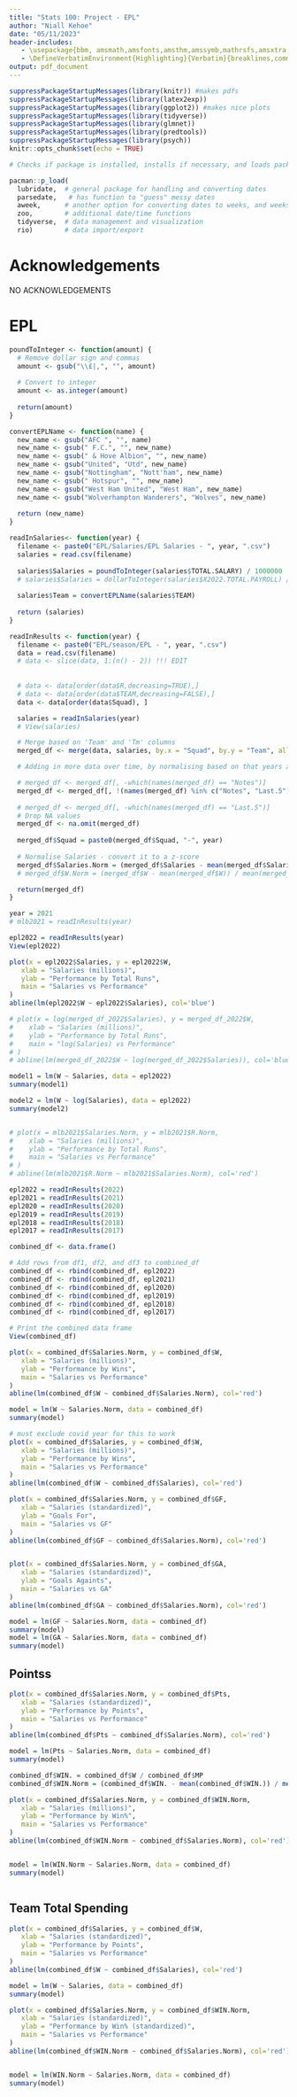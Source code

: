 ```yaml
---
title: "Stats 100: Project - EPL"
author: "Niall Kehoe"
date: "05/11/2023"
header-includes:
   - \usepackage{bbm, amsmath,amsfonts,amsthm,amssymb,mathrsfs,amsxtra,amscd,latexsym, xcolor, graphicx, fvextra}
   - \DefineVerbatimEnvironment{Highlighting}{Verbatim}{breaklines,commandchars=\\\{\}}
output: pdf_document
---
```


\newcommand{\Var}{\mathrm{Var}}

```r
suppressPackageStartupMessages(library(knitr)) #makes pdfs
suppressPackageStartupMessages(library(latex2exp))
suppressPackageStartupMessages(library(ggplot2)) #makes nice plots
suppressPackageStartupMessages(library(tidyverse))
suppressPackageStartupMessages(library(glmnet))
suppressPackageStartupMessages(library(predtools))
suppressPackageStartupMessages(library(psych))
knitr::opts_chunk$set(echo = TRUE)

# Checks if package is installed, installs if necessary, and loads package for current session

pacman::p_load(
  lubridate,  # general package for handling and converting dates  
  parsedate,   # has function to "guess" messy dates
  aweek,      # another option for converting dates to weeks, and weeks to dates
  zoo,        # additional date/time functions
  tidyverse,  # data management and visualization  
  rio)        # data import/export
```

# Acknowledgements

NO ACKNOWLEDGEMENTS

# EPL

```r

poundToInteger <- function(amount) {
  # Remove dollar sign and commas
  amount <- gsub("\\£|,", "", amount)
  
  # Convert to integer
  amount <- as.integer(amount)
  
  return(amount)
}

```

```r


convertEPLName <- function(name) {
  new_name <- gsub("AFC ", "", name)
  new_name <- gsub(" F.C.", "", new_name)
  new_name <- gsub(" & Hove Albion", "", new_name)
  new_name <- gsub("United", "Utd", new_name)
  new_name <- gsub("Nottingham", "Nott'ham", new_name)
  new_name <- gsub(" Hotspur", "", new_name)
  new_name <- gsub("West Ham United", "West Ham", new_name)
  new_name <- gsub("Wolverhampton Wanderers", "Wolves", new_name)
  
  return (new_name)
}

readInSalaries<- function(year) {
  filename <- paste0("EPL/Salaries/EPL Salaries - ", year, ".csv")
  salaries = read.csv(filename)
  
  salaries$Salaries = poundToInteger(salaries$TOTAL.SALARY) / 1000000
  # salaries$Salaries = dollarToInteger(salaries$X2022.TOTAL.PAYROLL) / 1000000
  
  salaries$Team = convertEPLName(salaries$TEAM)
  
  return (salaries)
}

readInResults <- function(year) {
  filename <- paste0("EPL/season/EPL - ", year, ".csv")
  data = read.csv(filename)
  # data <- slice(data, 1:(n() - 2)) !!! EDIT
  
  
  # data <- data[order(data$R,decreasing=TRUE),]
  # data <- data[order(data$TEAM,decreasing=FALSE),]
  data <- data[order(data$Squad), ]

  salaries = readInSalaries(year)
  # View(salaries)

  # Merge based on 'Team' and 'Tm' columns
  merged_df <- merge(data, salaries, by.x = "Squad", by.y = "Team", all = TRUE)

  # Adding in more data over time, by normalising based on that years average

  # merged_df <- merged_df[, -which(names(merged_df) == "Notes")]
  merged_df <- merged_df[, !(names(merged_df) %in% c("Notes", "Last.5"))]
  
  # merged_df <- merged_df[, -which(names(merged_df) == "Last.5")]
  # Drop NA values
  merged_df <- na.omit(merged_df)
  
  merged_df$Squad = paste0(merged_df$Squad, "-", year)
  
  # Normalise Salaries - convert it to a z-score
  merged_df$Salaries.Norm = (merged_df$Salaries - mean(merged_df$Salaries)) / mean(merged_df$Salaries)
  # merged_df$W.Norm = (merged_df$W - mean(merged_df$W)) / mean(merged_df$W)

  return(merged_df)
}

year = 2021
# mlb2021 = readInResults(year)

epl2022 = readInResults(year)
View(epl2022)


```

```r
plot(x = epl2022$Salaries, y = epl2022$W,
   xlab = "Salaries (millions)",
   ylab = "Performance by Total Runs",	 
   main = "Salaries vs Performance"
)
abline(lm(epl2022$W ~ epl2022$Salaries), col='blue')
```

```r



# plot(x = log(merged_df_2022$Salaries), y = merged_df_2022$W,
#    xlab = "Salaries (millions)",
#    ylab = "Performance by Total Runs",	 
#    main = "log(Salaries) vs Performance"
# )
# abline(lm(merged_df_2022$W ~ log(merged_df_2022$Salaries)), col='blue')
```

```r


model1 = lm(W ~ Salaries, data = epl2022)
summary(model1)

model2 = lm(W ~ log(Salaries), data = epl2022)
summary(model2)


```

```r



```

```r

# plot(x = mlb2021$Salaries.Norm, y = mlb2021$R.Norm,
#    xlab = "Salaries (millions)",
#    ylab = "Performance by Total Runs",	 
#    main = "Salaries vs Performance"
# )
# abline(lm(mlb2021$R.Norm ~ mlb2021$Salaries.Norm), col='red')
```

```r

epl2022 = readInResults(2022)
epl2021 = readInResults(2021)
epl2020 = readInResults(2020)
epl2019 = readInResults(2019)
epl2018 = readInResults(2018)
epl2017 = readInResults(2017)

combined_df <- data.frame()

# Add rows from df1, df2, and df3 to combined_df
combined_df <- rbind(combined_df, epl2022)
combined_df <- rbind(combined_df, epl2021)
combined_df <- rbind(combined_df, epl2020)
combined_df <- rbind(combined_df, epl2019)
combined_df <- rbind(combined_df, epl2018)
combined_df <- rbind(combined_df, epl2017)

# Print the combined data frame
View(combined_df)
```

```r


plot(x = combined_df$Salaries.Norm, y = combined_df$W,
   xlab = "Salaries (millions)",
   ylab = "Performance by Wins",	 
   main = "Salaries vs Performance"
)
abline(lm(combined_df$W ~ combined_df$Salaries.Norm), col='red')
```

```r

model = lm(W ~ Salaries.Norm, data = combined_df)
summary(model)
```

```r


# must exclude covid year for this to work
plot(x = combined_df$Salaries, y = combined_df$W,
   xlab = "Salaries (millions)",
   ylab = "Performance by Wins",	 
   main = "Salaries vs Performance"
)
abline(lm(combined_df$W ~ combined_df$Salaries), col='red')
```

```r

plot(x = combined_df$Salaries.Norm, y = combined_df$GF,
   xlab = "Salaries (standardized)",
   ylab = "Goals For",	 
   main = "Salaries vs GF"
)
abline(lm(combined_df$GF ~ combined_df$Salaries.Norm), col='red')


plot(x = combined_df$Salaries.Norm, y = combined_df$GA,
   xlab = "Salaries (standardized)",
   ylab = "Goals Againts",	 
   main = "Salaries vs GA"
)
abline(lm(combined_df$GA ~ combined_df$Salaries.Norm), col='red')

model = lm(GF ~ Salaries.Norm, data = combined_df)
summary(model)
model = lm(GA ~ Salaries.Norm, data = combined_df)
summary(model)
```

## Pointss

```r

plot(x = combined_df$Salaries.Norm, y = combined_df$Pts,
   xlab = "Salaries (standardized)",
   ylab = "Performance by Points",	 
   main = "Salaries vs Performance"
)
abline(lm(combined_df$Pts ~ combined_df$Salaries.Norm), col='red')

model = lm(Pts ~ Salaries.Norm, data = combined_df)
summary(model)
```

```r

combined_df$WIN. = combined_df$W / combined_df$MP
combined_df$WIN.Norm = (combined_df$WIN. - mean(combined_df$WIN.)) / mean(combined_df$WIN.)

plot(x = combined_df$Salaries.Norm, y = combined_df$WIN.Norm,
   xlab = "Salaries (millions)",
   ylab = "Performance by Win%",	 
   main = "Salaries vs Performance"
)
abline(lm(combined_df$WIN.Norm ~ combined_df$Salaries.Norm), col='red')


model = lm(WIN.Norm ~ Salaries.Norm, data = combined_df)
summary(model)
```

```r

```

## Team Total Spending

```r

plot(x = combined_df$Salaries, y = combined_df$W,
   xlab = "Salaries (standardized)",
   ylab = "Performance by Points",	 
   main = "Salaries vs Performance"
)
abline(lm(combined_df$W ~ combined_df$Salaries), col='red')

model = lm(W ~ Salaries, data = combined_df)
summary(model)
```

```r

plot(x = combined_df$Salaries.Norm, y = combined_df$WIN.Norm,
   xlab = "Salaries (standardized)",
   ylab = "Performance by Win% (standardized)",	 
   main = "Salaries vs Performance"
)
abline(lm(combined_df$WIN.Norm ~ combined_df$Salaries.Norm), col='red')


model = lm(WIN.Norm ~ Salaries.Norm, data = combined_df)
summary(model)

```

```r

```

```r

```

```r


```

```r


```

```r


```

```r


```

```r


```

```r


```
